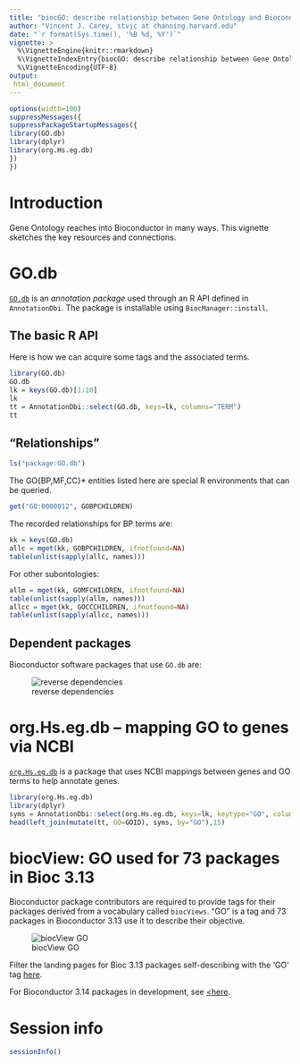 ```yaml
---
title: "biocGO: describe relationship between Gene Ontology and Bioconductor"
author: "Vincent J. Carey, stvjc at channing.harvard.edu"
date: "`r format(Sys.time(), '%B %d, %Y')`"
vignette: >
  %\VignetteEngine{knitr::rmarkdown}
  %\VignetteIndexEntry{biocGO: describe relationship between Gene Ontology and Bioconductor}
  %\VignetteEncoding{UTF-8}
output:
 html_document
---
```


```r
options(width=100)
suppressMessages({
suppressPackageStartupMessages({
library(GO.db)
library(dplyr)
library(org.Hs.eg.db)
})
})
```

# Introduction

Gene Ontology reaches into Bioconductor in many ways.  This
vignette sketches the key resources and connections.

# GO.db

[`GO.db`](https://bioconductor.org/packages/GO.db/) is an *annotation package* used through an
R API defined in `AnnotationDbi`.  The package is installable using `BiocManager::install`.

## The basic R API


Here is how we can acquire some tags and the associated terms.

```r
library(GO.db)
GO.db
lk = keys(GO.db)[1:10]
lk
tt = AnnotationDbi::select(GO.db, keys=lk, columns="TERM")
tt
```

## "Relationships"

```r
ls("package:GO.db")
```

The GO{BP,MF,CC}* entities listed here are special R environments that
can be queried.

```r
get("GO:0000012", GOBPCHILDREN)
```

The recorded relationships for BP terms are:

```r
kk = keys(GO.db)
allc = mget(kk, GOBPCHILDREN, ifnotfound=NA)
table(unlist(sapply(allc, names)))
```

For other subontologies:

```r
allm = mget(kk, GOMFCHILDREN, ifnotfound=NA)
table(unlist(sapply(allm, names)))
allcc = mget(kk, GOCCCHILDREN, ifnotfound=NA)
table(unlist(sapply(allcc, names)))
```

## Dependent packages

Bioconductor software packages that use `GO.db` are:

![reverse dependencies](bioc_GO.png)

# org.Hs.eg.db -- mapping GO to genes via NCBI

[`org.Hs.eg.db`](https://bioconductor.org/packages/GO.db/) is a package that
uses NCBI mappings between genes and GO terms to help annotate genes.

```r
library(org.Hs.eg.db)
library(dplyr)
syms = AnnotationDbi::select(org.Hs.eg.db, keys=lk, keytype="GO", columns="SYMBOL")
head(left_join(mutate(tt, GO=GOID), syms, by="GO"),15)
```

# biocView: GO used for 73 packages in Bioc 3.13

Bioconductor package contributors are required to provide tags for
their packages derived from a vocabulary called `biocViews`.  "GO" is
a tag and 73 packages in Bioconductor 3.13 use it to describe their objective.

![biocView GO](GOview.png)

Filter the landing pages for Bioc 3.13 packages self-describing with the 'GO' tag <a href="https://bioconductor.org/packages/3.13/BiocViews.html#___GO" target="_blank">here</a>.

For Bioconductor 3.14 packages in development, see <a href="https://bioconductor.org/packages/3.14/BiocViews.html#___GO" target="_blank"><here</a>.


# Session info

```r
sessionInfo()
```
